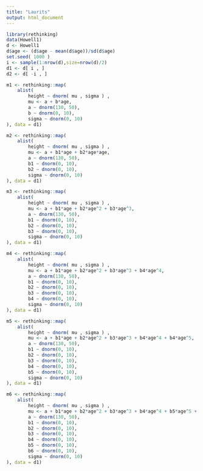 ```yaml
---
title: "Laurits"
output: html_document
---
```


```r
library(rethinking)
data(Howell1)
d <- Howell1
d$age <- (d$age - mean(d$age))/sd(d$age)
set.seed( 1000 )
i <- sample(1:nrow(d),size=nrow(d)/2)
d1 <- d[ i , ]
d2 <- d[ -i , ]


```

```r
m1 <- rethinking::map(
    alist(
        height ~ dnorm( mu , sigma ) ,
        mu <- a + b*age,
        a ~ dnorm(130, 50),
        b ~ dnorm(0, 10),
        sigma ~ dnorm(0, 10)
), data = d1)

m2 <- rethinking::map(
    alist(
        height ~ dnorm( mu , sigma ) ,
        mu <- a + b1*age + b2*age*age,
        a ~ dnorm(130, 50),
        b1 ~ dnorm(0, 10),
        b2 ~ dnorm(0, 10),
        sigma ~ dnorm(0, 10)
), data = d1)

m3 <- rethinking::map(
    alist(
        height ~ dnorm( mu , sigma ) ,
        mu <- a + b1*age + b2*age^2 + b3*age^3,
        a ~ dnorm(130, 50),
        b1 ~ dnorm(0, 10),
        b2 ~ dnorm(0, 10),
        b3 ~ dnorm(0, 10),
        sigma ~ dnorm(0, 10)
), data = d1)

m4 <- rethinking::map(
    alist(
        height ~ dnorm( mu , sigma ) ,
        mu <- a + b1*age + b2*age^2 + b3*age^3 + b4*age^4,
        a ~ dnorm(130, 50),
        b1 ~ dnorm(0, 10),
        b2 ~ dnorm(0, 10),
        b3 ~ dnorm(0, 10),
        b4 ~ dnorm(0, 10),
        sigma ~ dnorm(0, 10)
), data = d1)

m5 <- rethinking::map(
    alist(
        height ~ dnorm( mu , sigma ) ,
        mu <- a + b1*age + b2*age^2 + b3*age^3 + b4*age^4 + b4*age^5,
        a ~ dnorm(130, 50),
        b1 ~ dnorm(0, 10),
        b2 ~ dnorm(0, 10),
        b3 ~ dnorm(0, 10),
        b4 ~ dnorm(0, 10),
        b5 ~ dnorm(0, 10),
        sigma ~ dnorm(0, 10)
), data = d1)

m6 <- rethinking::map(
    alist(
        height ~ dnorm( mu , sigma ) ,
        mu <- a + b1*age + b2*age^2 + b3*age^3 + b4*age^4 + b5*age^5 + b6*age^6,
        a ~ dnorm(130, 50),
        b1 ~ dnorm(0, 10),
        b2 ~ dnorm(0, 10),
        b3 ~ dnorm(0, 10),
        b4 ~ dnorm(0, 10),
        b5 ~ dnorm(0, 10),
        b6 ~ dnorm(0, 10),
        sigma ~ dnorm(0, 10)
), data = d1)


```














